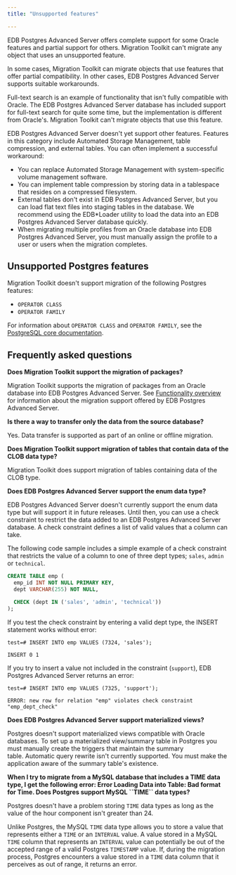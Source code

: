 ```yaml
---
title: "Unsupported features"

---
```


<div id="unsupported_features" class="registered_link"></div>

EDB Postgres Advanced Server offers complete support for some Oracle features and partial support for others. Migration Toolkit can't migrate any object that uses an unsupported feature.

In some cases, Migration Toolkit can migrate objects that use features that offer partial compatibility. In other cases, EDB Postgres Advanced Server supports suitable workarounds.

Full-text search is an example of functionality that isn't fully compatible with Oracle. The EDB Postgres Advanced Server database has included support for full-text search for quite some time, but the implementation is different from Oracle's. Migration Toolkit can't migrate objects that use this feature.

EDB Postgres Advanced Server doesn't yet support other features. Features in this category include Automated Storage Management, table compression, and external tables. You can often implement a successful workaround:

-   You can replace Automated Storage Management with system-specific volume management software.
-   You can implement table compression by storing data in a tablespace that resides on a compressed filesystem.
-   External tables don't exist in EDB Postgres Advanced Server, but you can load flat text files into staging tables in the database. We recommend using the EDB\*Loader utility to load the data into an EDB Postgres Advanced Server database quickly.
-   When migrating multiple profiles from an Oracle database into EDB Postgres Advanced Server, you must manually assign the profile to a user or users when the migration completes.

<div id="unsupported_pg_features" class="registered_link"></div>

## Unsupported Postgres features

Migration Toolkit doesn't support migration of the following Postgres features:

-   `OPERATOR CLASS`
-   `OPERATOR FAMILY`

For information about `OPERATOR CLASS` and `OPERATOR FAMILY`, see the [PostgreSQL core documentation](https://www.postgresql.org/docs/current/indexes-opclass.html).

<div id="faq" class="registered_link"></div>

## Frequently asked questions

**Does Migration Toolkit support the migration of packages?**

Migration Toolkit supports the migration of packages from an Oracle database into EDB Postgres Advanced Server. See [Functionality overview](04_functionality_overview/#functionality_overview) for information about the migration support offered by EDB Postgres Advanced Server.

**Is there a way to transfer only the data from the source database?**

Yes. Data transfer is supported as part of an online or offline migration.

**Does Migration Toolkit support migration of tables that contain data of the CLOB data type?**

Migration Toolkit does support migration of tables containing data of the CLOB type.

**Does EDB Postgres Advanced Server support the enum data type?**

EDB Postgres Advanced Server doesn't currently support the enum data type but will support it in future releases. Until then, you can use a check constraint to restrict the data added to an EDB Postgres Advanced Server database. A check constraint defines a list of valid values that a column can take.

The following code sample includes a simple example of a check constraint that restricts the value of a column to one of three dept types; `sales`, `admin` or `technical`.

```sql
CREATE TABLE emp (
  emp_id INT NOT NULL PRIMARY KEY,
  dept VARCHAR(255) NOT NULL,

  CHECK (dept IN ('sales', 'admin', 'technical'))
);
```

If you test the check constraint by entering a valid dept type, the INSERT statement works without error:

```text
test=# INSERT INTO emp VALUES (7324, 'sales');

INSERT 0 1
```

If you try to insert a value not included in the constraint (`support`), EDB Postgres Advanced Server returns an error:

```text
test=# INSERT INTO emp VALUES (7325, 'support');

ERROR: new row for relation "emp" violates check constraint "emp_dept_check"
```

**Does EDB Postgres Advanced Server support materialized views?**

Postgres doesn't support materialized views compatible with Oracle databases. To set up a materialized view/summary table in Postgres you must manually create the triggers that maintain the summary table. Automatic query rewrite isn't currently supported. You must make the application aware of the summary table's existence.

**When I try to migrate from a MySQL database that includes a TIME data type, I get the following error: Error Loading Data into Table: Bad format for Time. Does Postgres support MySQL \`\`TIME\`\` data types?**

Postgres doesn't have a problem storing `TIME` data types as long as the value of the hour component isn't greater than 24.

Unlike Postgres, the MySQL `TIME` data type allows you to store a value that represents either a `TIME` or an `INTERVAL` value. A value stored in a MySQL `TIME` column that represents an `INTERVAL` value can potentially be out of the accepted range of a valid Postgres `TIMESTAMP` value. If, during the migration process, Postgres encounters a value stored in a `TIME` data column that it perceives as out of range, it returns an error.
